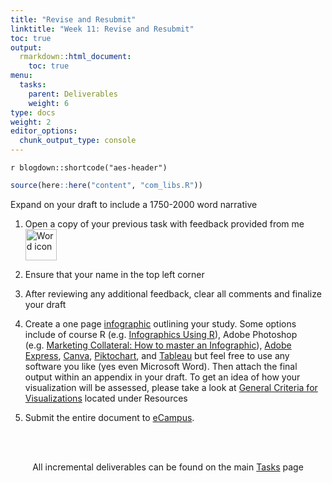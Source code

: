 ```yaml
---
title: "Revise and Resubmit"
linktitle: "Week 11: Revise and Resubmit"
toc: true
output:
  rmarkdown::html_document:
    toc: true
menu:
  tasks:
    parent: Deliverables
    weight: 6
type: docs
weight: 2
editor_options: 
  chunk_output_type: console
---
```


`r blogdown::shortcode("aes-header")`

```r
source(here::here("content", "com_libs.R"))
```

<style>
ul {
    margin-left: 1.5em
}
</style>


Expand on your draft to include a 1750-2000 word narrative

1. Open a copy of your previous task with feedback provided from me <img src="/logos/word-ico.png" alt="Word icon" width="50">

2. Ensure that your name in the top left corner

3. After reviewing any additional feedback, clear all comments and finalize your draft

4. Create a one page [infographic](https://guides.library.unlv.edu/infographics/design) outlining your study. Some options include of course R (e.g. [Infographics Using R](https://rpubs.com/chidungkt/702513)), Adobe Photoshop (e.g. [Marketing Collateral: How to master an Infographic](https://www.adobe.com/vn_en/creativecloud/design/discover/make-infographic-in-photoshop.html)), [Adobe Express](https://www.adobe.com/express/create/infographic), [Canva](https://www.canva.com/education/), [Piktochart](https://piktochart.com), and [Tableau](https://www.tableau.com/academic/students) but feel free to use any software you like (yes even Microsoft Word). Then attach the final output within an appendix in your draft. To get an idea of how your visualization will be assessed, please take a look at [General Criteria for Visualizations](/resources/look/) located under Resources
  
5. Submit the entire document to <a target="_blank" href="https://ecampus.wvu.edu/">eCampus</a>.<br><br>

<br />

<center>
<p id="rounded_corners">
All incremental deliverables can be found on the main <a href="/tasks/#deliverables">Tasks</a> page
<p>
</center>
